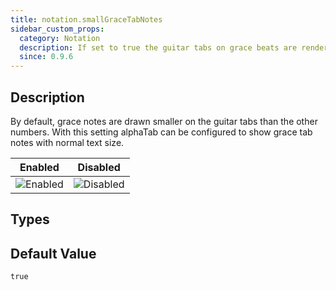 ```yaml
---
title: notation.smallGraceTabNotes
sidebar_custom_props:
  category: Notation
  description: If set to true the guitar tabs on grace beats are rendered smaller.
  since: 0.9.6
---
```


<SinceBadge since="0.9.6" />


## Description

By default, grace notes are drawn smaller on the guitar tabs than the other numbers. With this setting alphaTab can be configured to show grace tab notes with normal text size. 

<PropertyDescription metadata={metadata} />

| Enabled                                                            | Disabled                                                             |
|--------------------------------------------------------------------|----------------------------------------------------------------------|
| ![Enabled](/img/reference/property/smallgracetabnotes-enabled.png) | ![Disabled](/img/reference/property/smallgracetabnotes-disabled.png) |

## Types

<TypeTable>
    <TypeRow name="bool" />
</TypeTable>

## Default Value

`true`